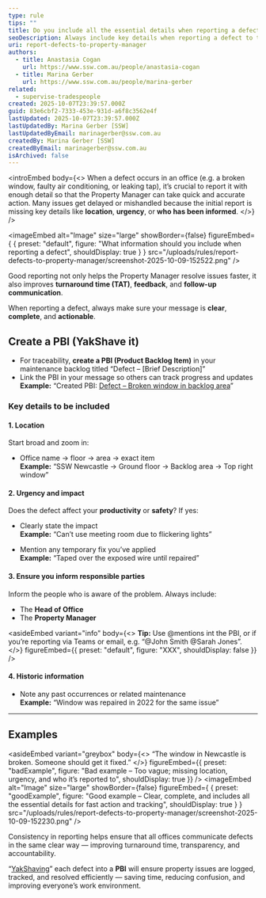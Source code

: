 ```yaml
---
type: rule
tips: ""
title: Do you include all the essential details when reporting a defect to the Property Manager?
seoDescription: Always include key details when reporting a defect to the Property Manager — clear, complete reports improve turnaround time, communication, and follow-up.
uri: report-defects-to-property-manager
authors:
  - title: Anastasia Cogan
    url: https://www.ssw.com.au/people/anastasia-cogan
  - title: Marina Gerber
    url: https://www.ssw.com.au/people/marina-gerber
related:
  - supervise-tradespeople
created: 2025-10-07T23:39:57.000Z
guid: 83e6cbf2-7333-453e-931d-a6f8c3562e4f
lastUpdated: 2025-10-07T23:39:57.000Z
lastUpdatedBy: Marina Gerber [SSW]
lastUpdatedByEmail: marinagerber@ssw.com.au
createdBy: Marina Gerber [SSW]
createdByEmail: marinagerber@ssw.com.au
isArchived: false
---
```

<introEmbed
  body={<>
When a defect occurs in an office (e.g. a broken window, faulty air conditioning, or leaking tap), it’s crucial to report it with enough detail so that the Property Manager can take quick and accurate action. Many issues get delayed or mishandled because the initial report is missing key details like **location**, **urgency**, or **who has been informed**.
  </>}
/>

<imageEmbed
  alt="Image"
  size="large"
  showBorder={false}
  figureEmbed={ {
    preset: "default",
    figure: "What information should you include when reporting a defect",
    shouldDisplay: true
  } }
  src="/uploads/rules/report-defects-to-property-manager/screenshot-2025-10-09-152522.png"
/>

Good reporting not only helps the Property Manager resolve issues faster, it also improves **turnaround time (TAT)**, **feedback**, and **follow-up communication**.

When reporting a defect, always make sure your message is **clear**, **complete**, and **actionable**.

## Create a PBI (YakShave it)

* For traceability, **create a PBI (Product Backlog Item)** in your maintenance backlog titled “Defect – \[Brief Description]”
* Link the PBI in your message so others can track progress and updates\
  **Example:** “Created PBI: [Defect – Broken window in backlog area](#)”

### Key details to be included

#### 1. Location

Start broad and zoom in:

* Office name → floor → area → exact item\
  **Example:** “SSW Newcastle → Ground floor → Backlog area → Top right window”

#### 2. Urgency and impact

Does the defect affect your **productivity** or **safety**?  If yes:

* Clearly state the impact\
  **Example:** “Can’t use meeting room due to flickering lights”

* Mention any temporary fix you’ve applied\
  **Example:** “Taped over the exposed wire until repaired”

#### 3. Ensure you inform responsible parties

Inform the people who is aware of the problem. Always include:

* The **Head of Office**
* The **Property Manager**

<asideEmbed
  variant="info"
  body={<>
    **Tip:** Use @mentions int the PBI, or if you’re reporting via Teams or email, e.g. “@John Smith @Sarah Jones”.
  </>}
  figureEmbed={{
    preset: "default",
    figure: "XXX",
    shouldDisplay: false
  }}
/>

#### 4. Historic information

* Note any past occurrences or related maintenance\
  **Example:** “Window was repaired in 2022 for the same issue”

- - -

## Examples

<asideEmbed
  variant="greybox"
  body={<>
    “The window in Newcastle is broken. Someone should get it fixed.”
  </>}
  figureEmbed={{
    preset: "badExample",
    figure: "Bad example – Too vague; missing location, urgency, and who it’s reported to",
    shouldDisplay: true
  }}
/>
<imageEmbed
  alt="Image"
  size="large"
  showBorder={false}
  figureEmbed={ {
    preset: "goodExample",
    figure: "Good example – Clear, complete, and includes all the essential details for fast action and tracking",
    shouldDisplay: true
  } }
  src="/uploads/rules/report-defects-to-property-manager/screenshot-2025-10-09-152230.png"
/>

Consistency in reporting helps ensure that all offices communicate defects in the same clear way — improving turnaround time, transparency, and accountability.

“[YakShaving](https://yakshaver.ai/)” each defect into a **PBI** will ensure property issues are logged, tracked, and resolved efficiently — saving time, reducing confusion, and improving everyone’s work environment.
